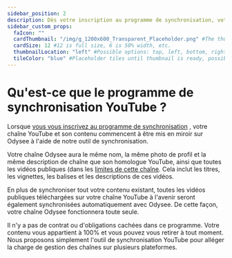---
sidebar_position: 2
description: Dès votre inscription au programme de synchronisation, votre chaîne YouTube et son contenu commenceront à être mis en miroir sur Odysee à l'aide de notre outil de synchronisation.
sidebar_custom_props:
  faIcon: ""
  cardThumbnail: "/img/g_1200x600_Transparent_Placeholder.png" #The thumbnail on the category card.
  cardSize: 12 #12 is full size, 6 is 50% width, etc.
  thumbnailLocation: "left" #Possible options: top, left, bottom, right, none
  tileColor: "blue" #Placeholder tiles until thumbnail is ready, possible options: blue, cream, darkpurple, lightpurple, mauve, orange, pink, none
---

# Qu'est-ce que le programme de synchronisation YouTube ?

Lorsque [vous vous inscrivez au programme de synchronisation](https://odysee.com/$/youtube?reset_scroll=youtube&new_channel=true) , votre chaîne YouTube et son contenu commencent à être mis en miroir sur Odysee à l'aide de notre outil de synchronisation.

Votre chaîne Odysee aura le même nom, la même photo de profil et la même description de chaîne que son homologue YouTube, ainsi que toutes les vidéos publiques (dans les [limites de cette chaîne](https://help.odysee.tv/category-syncprogram/limits). Cela inclut les titres, les vignettes, les balises et les descriptions de ces vidéos.

En plus de synchroniser tout votre contenu existant, toutes les vidéos publiques téléchargées sur votre chaîne YouTube à l'avenir seront également synchronisées automatiquement avec Odysee. De cette façon, votre chaîne Odysee fonctionnera toute seule.

Il n'y a pas de contrat ou d'obligations cachées dans ce programme. Votre contenu vous appartient à 100% et vous pouvez vous retirer à tout moment. Nous proposons simplement l'outil de synchronisation YouTube pour alléger la charge de gestion des chaînes sur plusieurs plateformes.
